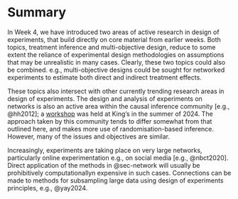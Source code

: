 # Summary {.unnumbered}

In Week 4, we have introduced two areas of active research in design of experiments, that build directly on core material from earlier weeks. Both topics, treatment inference and multi-objective design, reduce to some extent the reliance of experimental design methodologies on assumptions that may be unrealistic in many cases. Clearly, these two topics could also be combined. e.g., multi-objective designs could be sought for networked experiments to estimate both direct and indirect treatment effects.

These topics also intersect with other currently trending research areas in design of experiments. The design and analysis of experiments on networks is also an active area within the causal inference community [e.g., @hh2012]; a [workshop](https://vkstats.github.io/dane2024) was held at King's in the summer of 2024. The approach taken by this community tends to differ somewhat from that outlined here, and makes more use of randomisation-based inference. However, many of the issues and objectives are similar.

Increasingly, experiments are taking place on very large networks, particularly online experimentation e.g., on social media [e.g., @nbct2020]. Direct application of the methods in @sec-network will usually be prohibitively computationallyn expensive in such cases. Connections can be made to methods for subsampling large data using design of experiments principles, e.g., @yay2024.   
